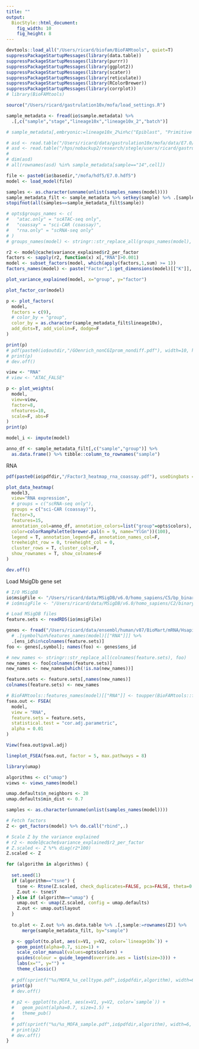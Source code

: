 ```yaml
---
title: ""
output: 
  BiocStyle::html_document: 
    fig_width: 10
    fig_height: 8
---
```



```r
devtools::load_all("/Users/ricard/biofam/BioFAMtools", quiet=T)
suppressPackageStartupMessages(library(data.table))
suppressPackageStartupMessages(library(purrr))
suppressPackageStartupMessages(library(ggplot2))
suppressPackageStartupMessages(library(scater))
suppressPackageStartupMessages(library(reticulate))
suppressPackageStartupMessages(library(RColorBrewer))
suppressPackageStartupMessages(library(corrplot))
# library(BioFAMtools)
```

<!-- Define I/O and options -->
```r
source("/Users/ricard/gastrulation10x/mofa/load_settings.R")
```

<!-- Load sample metadata -->
```r
sample_metadata <- fread(io$sample.metadata) %>%
  .[,c("sample","stage","lineage10x","lineage10x_2","batch")]
```

```r
# sample_metadata[,embryonic:=lineage10x_2%in%c("Epiblast", "Primitive Streak", "Endoderm", "Ectoderm", "Mesoderm", "Blood", "PGC")]
```

```r
# asd <- read.table("/Users/ricard/data/gastrulation10x/mofa/data/E7.0/E7.0_14.txt.gz")
# asd <- read.table("/hps/nobackup2/research/stegle/users/ricard/gastrulation10x/mofa/data/E7.0/E7.0_14.txt.gz")
# 
# dim(asd)
# all(rownames(asd) %in% sample_metadata[sample=="14",cell])
```

<!-- Load model -->
```r
file <- paste0(io$basedir,"/mofa/hdf5/E7.0.hdf5")
model <- load_model(file)
```

<!-- Filter sample metadata -->
```r
samples <- as.character(unname(unlist(samples_names(model))))
sample_metadata_filt <- sample_metadata %>% setkey(sample) %>% .[samples]
stopifnot(all(samples==sample_metadata_filt$sample))
```

<!-- Rename groups -->
```r
# opts$groups_names <- c(
#   "atac.only" = "scATAC-seq only",
#   "coassay" = "sci-CAR (coassay)",
#   "rna.only" = "scRNA-seq only"
# )
# groups_names(model) <- stringr::str_replace_all(groups_names(model), opts$groups_names)
```

<!-- Subset factors -->
```r
r2 <- model@cache$variance_explained$r2_per_factor
factors <- sapply(r2, function(x) x[,"RNA"]>0.001)
model <- subset_factors(model, which(apply(factors,1,sum) >= 1))
factors_names(model) <- paste("Factor",1:get_dimensions(model)[["K"]], sep="")
```


<!-- Plot variance explained -->
```r
plot_variance_explained(model, x="group", y="factor")
```

<!-- Plot factors correlation -->
```r
plot_factor_cor(model)
```

<!-- Plot factors -->
```r
p <- plot_factors(
  model,
  factors = c(9),
  # color_by = "group",
  color_by = as.character(sample_metadata_filt$lineage10x),
  add_dots=T, add_violin=F, dodge=F
)

print(p)
# pdf(paste0(io$outdir,"/GOenrich_nonCGIprom_nondiff.pdf"), width=10, height=4, useDingbats = F)
# print(p)
# dev.off()
```


<!-- Plot weights -->
```r
view <- "RNA"
# view <- "ATAC_FALSE"

p <- plot_weights(
  model, 
  view=view, 
  factor=8, 
  nfeatures=10, 
  scale=F, abs=F
)
print(p)
```

<!-- Plot heatmaps -->
```r
model_i <- impute(model)
```

```r
anno_df <- sample_metadata_filt[,c("sample","group")] %>% 
  as.data.frame() %>% tibble::column_to_rownames("sample")
```

RNA
```r
pdf(paste0(io$pdfdir,"/Factor3_heatmap_rna_coassay.pdf"), useDingbats = F, onefile = F, width=6, height=3)

plot_data_heatmap(
  model3,
  view="RNA expression", 
  # groups = c("scRNA-seq only"),
  groups = c("sci-CAR (coassay)"),
  factor=3, 
  features=15,
  annotation_col=anno_df, annotation_colors=list("group"=opts$colors),
  color=colorRampPalette(brewer.pal(n = 9, name="YlGn"))(100),
  legend = T, annotation_legend=F, annotation_names_col=F,
  treeheight_row = 0, treeheight_col = 0,
  cluster_rows = T, cluster_cols=F,
  show_rownames = T, show_colnames=F
)

dev.off()
```




<!-- Gene set enrichment analysis -->

Load MsigDb gene set
```r
# I/O MSigDB
io$msigFile <- "/Users/ricard/data/MSigDB/v6.0/homo_sapiens/C5/bp_binary_matrix.rds"
# io$msigFile <- "/Users/ricard/data/MSigDB/v6.0/homo_sapiens/C2/binary_matrix.rds"

# Load MSigDB files
feature.sets <- readRDS(io$msigFile)
```

<!-- Rename features -->
```r
genes <- fread("/Users/ricard/data/ensembl/human/v87/BioMart/mRNA/Hsapiens_genes_BioMart.87.txt") %>%
  # .[symbol%in%features_names(model)[["RNA"]]] %>%
  .[ens_id%in%colnames(feature.sets)]
foo <- genes[,symbol]; names(foo) <- genes$ens_id

# new_names <- stringr::str_replace_all(colnames(feature.sets), foo)
new_names <- foo[colnames(feature.sets)]
new_names <- new_names[which(!is.na(new_names))]

feature.sets <- feature.sets[,names(new_names)]
colnames(feature.sets) <- new_names
```

```r
# BioFAMtools::features_names(model)[["RNA"]] <- toupper(BioFAMtools::features_names(model)[["RNA"]])
fsea.out <- FSEA(
  model,
  view = "RNA",
  feature.sets = feature.sets,
  statistical.test = "cor.adj.parametric",
  alpha = 0.01
)
```

```r
View(fsea.out$pval.adj)
```

```r
lineplot_FSEA(fsea.out, factor = 5, max.pathways = 8)
```


```r
library(umap)

algorithms <- c("umap")
views <- views_names(model)

umap.defaults$n_neighbors <- 20
umap.defaults$min_dist <- 0.7

samples <- as.character(unname(unlist(samples_names(model))))
```

<!-- Non-linear dimensionality reduction from MOFA factors -->
```r
# Fetch factors
Z <- get_factors(model) %>% do.call("rbind",.)

# Scale Z by the variance explained
# r2 <- model@cache$variance_explained$r2_per_factor
# Z.scaled <- Z %*% diag(r2*100)
Z.scaled <- Z

for (algorithm in algorithms) {
  
  set.seed(1)
  if (algorithm=="tsne") {
    tsne <- Rtsne(Z.scaled, check_duplicates=FALSE, pca=FALSE, theta=0.5, dims=2)
    Z.out <- tsne$Y
  } else if (algorithm=="umap") {
    umap.out <- umap(Z.scaled, config = umap.defaults)
    Z.out <- umap.out$layout
  }
  
  to.plot <- Z.out %>% as.data.table %>% .[,sample:=rownames(Z)] %>%
      merge(sample_metadata_filt, by="sample")

  p <- ggplot(to.plot, aes(x=V1, y=V2, color=`lineage10x`)) +
    geom_point(alpha=0.7, size=1) +
    scale_color_manual(values=opts$colors) +
    guides(colour = guide_legend(override.aes = list(size=3))) +
    labs(x="", y="") +
    theme_classic()
  
  # pdf(sprintf("%s/MOFA_%s_celltype.pdf",io$pdfdir,algorithm), width=6, height=5.5, useDingbats = F)
  print(p)
  # dev.off()
  
  # p2 <- ggplot(to.plot, aes(x=V1, y=V2, color=`sample`)) +
  #   geom_point(alpha=0.7, size=1.5) +
  #   theme_pub()
  # 
  # pdf(sprintf("%s/%s_MOFA_sample.pdf",io$pdfdir,algorithm), width=6, height=4.5, useDingbats = F)
  # print(p2)
  # dev.off()
}
```